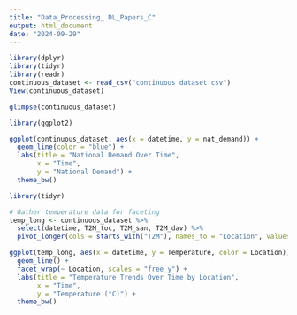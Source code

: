 ```yaml
---
title: "Data_Processing_ DL_Papers_C"
output: html_document
date: "2024-09-29"
---
```


```r
library(dplyr)
library(tidyr)
library(readr)
continuous_dataset <- read_csv("continuous dataset.csv")
View(continuous_dataset)
```


```r
glimpse(continuous_dataset)

```

```r
library(ggplot2)

ggplot(continuous_dataset, aes(x = datetime, y = nat_demand)) +
  geom_line(color = "blue") +
  labs(title = "National Demand Over Time", 
       x = "Time", 
       y = "National Demand") +
  theme_bw()

```
```r
library(tidyr)

# Gather temperature data for faceting
temp_long <- continuous_dataset %>%
  select(datetime, T2M_toc, T2M_san, T2M_dav) %>%
  pivot_longer(cols = starts_with("T2M"), names_to = "Location", values_to = "Temperature")

ggplot(temp_long, aes(x = datetime, y = Temperature, color = Location)) +
  geom_line() +
  facet_wrap(~ Location, scales = "free_y") +
  labs(title = "Temperature Trends Over Time by Location",
       x = "Time", 
       y = "Temperature (°C)") +
  theme_bw()

```


